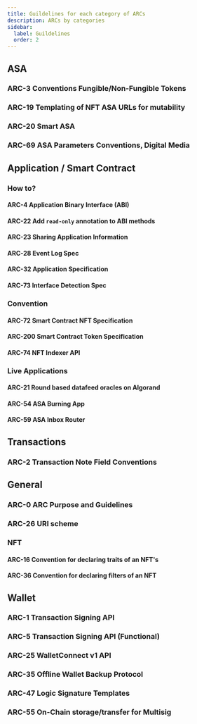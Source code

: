 ```yaml
---
title: Guildelines for each category of ARCs
description: ARCs by categories
sidebar:
  label: Guildelines
  order: 2
---
```


## ASA
### ARC-3 Conventions Fungible/Non-Fungible Tokens
### ARC-19 Templating of NFT ASA URLs for mutability
### ARC-20 Smart ASA
### ARC-69 ASA Parameters Conventions, Digital Media


## Application / Smart Contract
### How to?
#### ARC-4 Application Binary Interface (ABI)
#### ARC-22	Add `read-only` annotation to ABI methods
#### ARC-23 Sharing Application Information
#### ARC-28 Event Log Spec
#### ARC-32 Application Specification
#### ARC-73 Interface Detection Spec

### Convention
#### ARC-72 Smart Contract NFT Specification
#### ARC-200 Smart Contract Token Specification
#### ARC-74 NFT Indexer API

### Live Applications
#### ARC-21 Round based datafeed oracles on Algorand
#### ARC-54 ASA Burning App
#### ARC-59 ASA Inbox Router

## Transactions
### ARC-2 Transaction Note Field Conventions

## General
### ARC-0 ARC Purpose and Guidelines
### ARC-26 URI scheme

### NFT
#### ARC-16 Convention for declaring traits of an NFT's
#### ARC-36 Convention for declaring filters of an NFT

## Wallet
### ARC-1 Transaction Signing API
### ARC-5 Transaction Signing API (Functional)
### ARC-25 WalletConnect v1 API
### ARC-35 Offline Wallet Backup Protocol
### ARC-47 Logic Signature Templates
### ARC-55 On-Chain storage/transfer for Multisig
